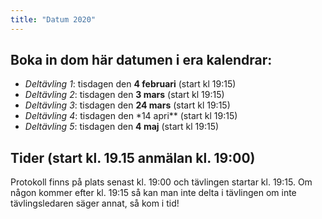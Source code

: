 ```yaml
---
title: "Datum 2020"
---
```

## Boka in dom här datumen i era kalendrar:   
  -  *Deltävling 1*: tisdagen den **4 februari** (start kl 19:15)    
  -  *Deltävling 2*: tisdagen den **3 mars** (start kl 19:15)  
  -  *Deltävling 3*: tisdagen den **24 mars** (start kl 19:15)  
  -  *Deltävling 4*: tisdagen den *14 apri** (start kl 19:15)  
  -  *Deltävling 5*: tisdagen den **4 maj** (start kl 19:15)  
  
## Tider (start kl. 19.15 anmälan kl. 19:00)
Protokoll finns på plats senast kl. 19:00 och tävlingen startar kl. 19:15. Om någon kommer efter kl. 19:15 så kan man inte delta i tävlingen om inte tävlingsledaren säger annat, så kom i tid!
